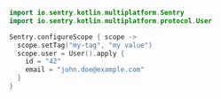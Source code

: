 ```kotlin
import io.sentry.kotlin.multiplatform.Sentry
import io.sentry.kotlin.multiplatform.protocol.User

Sentry.configureScope { scope ->
  scope.setTag("my-tag", "my value")
  scope.user = User().apply {
    id = "42"
    email = "john.doe@example.com"
  }
}
```
